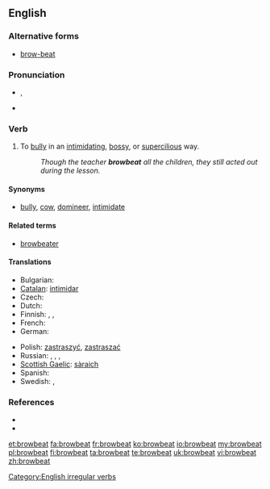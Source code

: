 {{was wotd|2008|January|12}}
==English==

===Alternative forms===
* [[brow-beat]]

===Pronunciation===
* {{a|RP|US}} {{IPA|/ˈbrɑʊ.biːt/}}, {{SAMPA|/"braU.bi:t/}}
* {{audio|en-us-browbeat.ogg|Audio (US)}}

===Verb===
{{en-verb|browbeats|browbeating|browbeat|browbeaten}}

# {{transitive}} To [[bully]] in an [[intimidating]], [[bossy]], or [[supercilious]] way.
#: ''Though the teacher '''browbeat''' all the children, they still acted out during the lesson.''

====Synonyms====
* {{sense|to bully in an intimidating way}} [[bully]], [[cow]], [[domineer]], [[intimidate]]

====Related terms====
* [[browbeater]]

====Translations====
{{trans-top|to bully in an intimidating way}}
* Bulgarian: {{t|bg|сплашвам}}
* [[Catalan]]: [[intimidar]]
* Czech: {{t|cs|zastrašovat}}
* Dutch: {{t+|nl|intimideren}}
* Finnish: {{t+|fi|pelotella}}, {{t+|fi|tyrannisoida}}, {{t-|fi|pomottaa}}
* French: {{t+|fr|intimider}}
* German: {{t+|de|einschüchtern}}
{{trans-mid}}
* Polish: [[zastraszyć]], [[zastraszać]]
* Russian: {{t+|ru|запугивать|tr=zapúgivat'}}, {{t+|ru|пугать|tr=pugát'}}, {{t+|ru|стращать|tr=strashát'}}, {{t+|ru|наводить страх|tr=navodít' stragh}}
* [[Scottish Gaelic]]: [[sàraich]]
* Spanish: {{t-|es|intimidar}}
* Swedish: {{t-|sv|köra med}}, {{t|sv|tyrannisera}}
{{trans-bottom}}

===References===
* {{R:Century 1911}}
* {{R:Webster 1913}}

[[Category:English irregular verbs]]

[[et:browbeat]]
[[fa:browbeat]]
[[fr:browbeat]]
[[ko:browbeat]]
[[io:browbeat]]
[[my:browbeat]]
[[pl:browbeat]]
[[fi:browbeat]]
[[ta:browbeat]]
[[te:browbeat]]
[[uk:browbeat]]
[[vi:browbeat]]
[[zh:browbeat]]